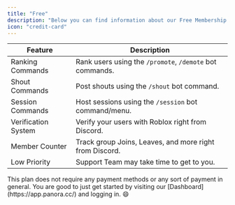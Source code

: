 ```yaml
---
title: "Free"
description: "Below you can find information about our Free Membership."
icon: "credit-card"
---
```


| Feature             | Description                                              |
| ------------------- | -------------------------------------------------------- |
| Ranking Commands    | Rank users using the `/promote`, `/demote` bot commands. |
| Shout Commands      | Post shouts using the `/shout` bot command.              |
| Session Commands    | Host sessions using the `/session` bot command/menu.     |
| Verification System | Verify your users with Roblox right from Discord.        |
| Member Counter      | Track group Joins, Leaves, and more right from Discord.  |
| Low Priority        | Support Team may take time to get to you.                |

<Info>
  This plan does not require any payment methods or any sort of payment in
  general. You are good to just get started by visiting our
  [Dashboard](https://app.panora.cc/) and logging in. 😄
</Info>

